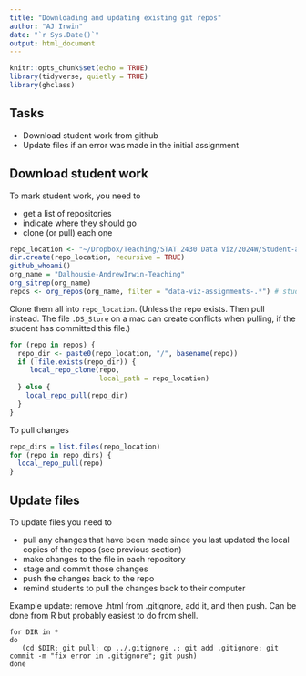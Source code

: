 ```yaml
---
title: "Downloading and updating existing git repos"
author: "AJ Irwin"
date: "`r Sys.Date()`"
output: html_document
---
```


```r
knitr::opts_chunk$set(echo = TRUE)
library(tidyverse, quietly = TRUE)
library(ghclass)
```

## Tasks

* Download student work from github
* Update files if an error was made in the initial assignment

## Download student work

To mark student work, you need to 

* get a list of repositories
* indicate where they should go
* clone (or pull) each one


```r
repo_location <- "~/Dropbox/Teaching/STAT 2430 Data Viz/2024W/Student-assignments/repos"
dir.create(repo_location, recursive = TRUE)
github_whoami()
org_name = "Dalhousie-AndrewIrwin-Teaching"
org_sitrep(org_name)
repos <- org_repos(org_name, filter = "data-viz-assignments-.*") # student assignment repositories
```

Clone them all into `repo_location`. (Unless the repo exists. Then pull instead. The file `.DS_Store` on a mac can create conflicts when pulling, if the student has committed this file.)

```r
for (repo in repos) {
  repo_dir <- paste0(repo_location, "/", basename(repo))
  if (!file.exists(repo_dir)) {
     local_repo_clone(repo, 
                      local_path = repo_location)
  } else {
    local_repo_pull(repo_dir)
  }
}
```

To pull changes

```r
repo_dirs = list.files(repo_location)
for (repo in repo_dirs) {
  local_repo_pull(repo)
}
```


## Update files

To update files you need to 

* pull any changes that have been made since you last updated the local copies of the repos (see previous section)
* make changes to the file in each repository
* stage and commit those changes
* push the changes back to the repo
* remind students to pull the changes back to their computer

Example update: remove .html from .gitignore, add it, and then push. Can be done from R but probably easiest to do from shell.

```
for DIR in *
do
   (cd $DIR; git pull; cp ../.gitignore .; git add .gitignore; git commit -m "fix error in .gitignore"; git push)
done
```


